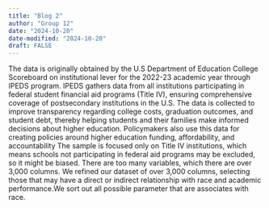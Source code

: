 ```yaml
---
title: "Blog 2"
author: "Group 12"
date: "2024-10-20"
date-modified: "2024-10-20"
draft: FALSE
---
```


The data is originally obtained by the U.S Department of Education College Scoreboard on institutional lever for the 2022-23 academic year through IPEDS program.
IPEDS gathers data from all institutions participating in federal student financial aid programs (Title IV), ensuring comprehensive coverage of postsecondary institutions in the U.S.
The data is collected to improve transparency regarding college costs, graduation outcomes, and student debt, thereby helping students and their families make informed decisions about higher education.
Policymakers also use this data for creating policies around higher education funding, affordability, and accountability The sample is focused only on Title IV institutions, which means schools not participating in federal aid programs may be excluded, so it might be biased.
There are too many variables, which there are over 3,000 columns.
We refined our dataset of over 3,000 columns, selecting those that may have a direct or indirect relationship with race and academic performance.We sort out all possible parameter that are associates with race.
